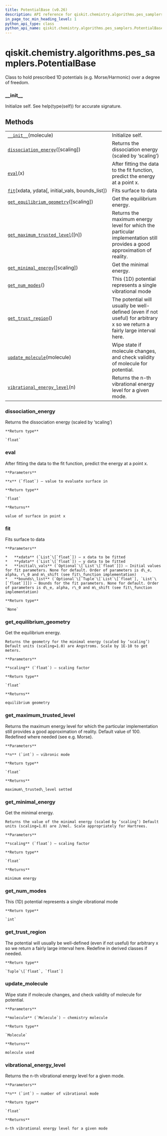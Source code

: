 ```yaml
---
title: PotentialBase (v0.26)
description: API reference for qiskit.chemistry.algorithms.pes_samplers.PotentialBase in qiskit v0.26
in_page_toc_min_heading_level: 1
python_api_type: class
python_api_name: qiskit.chemistry.algorithms.pes_samplers.PotentialBase
---
```


<span id="qiskit-chemistry-algorithms-pes-samplers-potentialbase" />

# qiskit.chemistry.algorithms.pes\_samplers.PotentialBase

<Class id="qiskit.chemistry.algorithms.pes_samplers.PotentialBase" isDedicatedPage={true} github="https://github.com/qiskit-community/qiskit-aqua/tree/stable/0.9/qiskit/chemistry/algorithms/pes_samplers/potentials/potential_base.py" signature="PotentialBase(molecule)" modifiers="class">
  Class to hold prescribed 1D potentials (e.g. Morse/Harmonic) over a degree of freedom.

  ### \_\_init\_\_

  <Function id="qiskit.chemistry.algorithms.pes_samplers.PotentialBase.__init__" signature="__init__(molecule)">
    Initialize self. See help(type(self)) for accurate signature.
  </Function>

  ## Methods

  |                                                                                                                                                                                                              |                                                                                                                            |
  | ------------------------------------------------------------------------------------------------------------------------------------------------------------------------------------------------------------ | -------------------------------------------------------------------------------------------------------------------------- |
  | [`__init__`](#qiskit.chemistry.algorithms.pes_samplers.PotentialBase.__init__ "qiskit.chemistry.algorithms.pes_samplers.PotentialBase.__init__")(molecule)                                                   | Initialize self.                                                                                                           |
  | [`dissociation_energy`](#qiskit.chemistry.algorithms.pes_samplers.PotentialBase.dissociation_energy "qiskit.chemistry.algorithms.pes_samplers.PotentialBase.dissociation_energy")(\[scaling])                | Returns the dissociation energy (scaled by ‘scaling’)                                                                      |
  | [`eval`](#qiskit.chemistry.algorithms.pes_samplers.PotentialBase.eval "qiskit.chemistry.algorithms.pes_samplers.PotentialBase.eval")(x)                                                                      | After fitting the data to the fit function, predict the energy at a point x.                                               |
  | [`fit`](#qiskit.chemistry.algorithms.pes_samplers.PotentialBase.fit "qiskit.chemistry.algorithms.pes_samplers.PotentialBase.fit")(xdata, ydata\[, initial\_vals, bounds\_list])                              | Fits surface to data                                                                                                       |
  | [`get_equilibrium_geometry`](#qiskit.chemistry.algorithms.pes_samplers.PotentialBase.get_equilibrium_geometry "qiskit.chemistry.algorithms.pes_samplers.PotentialBase.get_equilibrium_geometry")(\[scaling]) | Get the equilibrium energy.                                                                                                |
  | [`get_maximum_trusted_level`](#qiskit.chemistry.algorithms.pes_samplers.PotentialBase.get_maximum_trusted_level "qiskit.chemistry.algorithms.pes_samplers.PotentialBase.get_maximum_trusted_level")(\[n])    | Returns the maximum energy level for which the particular implementation still provides a good approximation of reality.   |
  | [`get_minimal_energy`](#qiskit.chemistry.algorithms.pes_samplers.PotentialBase.get_minimal_energy "qiskit.chemistry.algorithms.pes_samplers.PotentialBase.get_minimal_energy")(\[scaling])                   | Get the minimal energy.                                                                                                    |
  | [`get_num_modes`](#qiskit.chemistry.algorithms.pes_samplers.PotentialBase.get_num_modes "qiskit.chemistry.algorithms.pes_samplers.PotentialBase.get_num_modes")()                                            | This (1D) potential represents a single vibrational mode                                                                   |
  | [`get_trust_region`](#qiskit.chemistry.algorithms.pes_samplers.PotentialBase.get_trust_region "qiskit.chemistry.algorithms.pes_samplers.PotentialBase.get_trust_region")()                                   | The potential will usually be well-defined (even if not useful) for arbitrary x so we return a fairly large interval here. |
  | [`update_molecule`](#qiskit.chemistry.algorithms.pes_samplers.PotentialBase.update_molecule "qiskit.chemistry.algorithms.pes_samplers.PotentialBase.update_molecule")(molecule)                              | Wipe state if molecule changes, and check validity of molecule for potential.                                              |
  | [`vibrational_energy_level`](#qiskit.chemistry.algorithms.pes_samplers.PotentialBase.vibrational_energy_level "qiskit.chemistry.algorithms.pes_samplers.PotentialBase.vibrational_energy_level")(n)          | Returns the n-th vibrational energy level for a given mode.                                                                |

  ### dissociation\_energy

  <Function id="qiskit.chemistry.algorithms.pes_samplers.PotentialBase.dissociation_energy" signature="dissociation_energy(scaling=1.0)" modifiers="abstract">
    Returns the dissociation energy (scaled by ‘scaling’)

    **Return type**

    `float`
  </Function>

  ### eval

  <Function id="qiskit.chemistry.algorithms.pes_samplers.PotentialBase.eval" signature="eval(x)" modifiers="abstract">
    After fitting the data to the fit function, predict the energy at a point x.

    **Parameters**

    **x** (`float`) – value to evaluate surface in

    **Return type**

    `float`

    **Returns**

    value of surface in point x
  </Function>

  ### fit

  <Function id="qiskit.chemistry.algorithms.pes_samplers.PotentialBase.fit" signature="fit(xdata, ydata, initial_vals=None, bounds_list=None)" modifiers="abstract">
    Fits surface to data

    **Parameters**

    *   **xdata** (`List`\[`float`]) – x data to be fitted
    *   **ydata** (`List`\[`float`]) – y data to be fitted
    *   **initial\_vals** (`Optional`\[`List`\[`float`]]) – Initial values for fit parameters. None for default. Order of parameters is d\_e, alpha, r\_0 and m\_shift (see fit\_function implementation)
    *   **bounds\_list** (`Optional`\[`Tuple`\[`List`\[`float`], `List`\[`float`]]]) – Bounds for the fit parameters. None for default. Order of parameters is d\_e, alpha, r\_0 and m\_shift (see fit\_function implementation)

    **Return type**

    `None`
  </Function>

  ### get\_equilibrium\_geometry

  <Function id="qiskit.chemistry.algorithms.pes_samplers.PotentialBase.get_equilibrium_geometry" signature="get_equilibrium_geometry(scaling=1.0)" modifiers="abstract">
    Get the equilibrium energy.

    Returns the geometry for the minimal energy (scaled by ‘scaling’) Default units (scaling=1.0) are Angstroms. Scale by 1E-10 to get meters.

    **Parameters**

    **scaling** (`float`) – scaling factor

    **Return type**

    `float`

    **Returns**

    equilibrium geometry
  </Function>

  ### get\_maximum\_trusted\_level

  <Function id="qiskit.chemistry.algorithms.pes_samplers.PotentialBase.get_maximum_trusted_level" signature="get_maximum_trusted_level(n=0)">
    Returns the maximum energy level for which the particular implementation still provides a good approximation of reality. Default value of 100. Redefined where needed (see e.g. Morse).

    **Parameters**

    **n** (`int`) – vibronic mode

    **Return type**

    `float`

    **Returns**

    maximum\_trusted\_level setted
  </Function>

  ### get\_minimal\_energy

  <Function id="qiskit.chemistry.algorithms.pes_samplers.PotentialBase.get_minimal_energy" signature="get_minimal_energy(scaling=1.0)" modifiers="abstract">
    Get the minimal energy.

    Returns the value of the minimal energy (scaled by ‘scaling’) Default units (scaling=1.0) are J/mol. Scale appropriately for Hartrees.

    **Parameters**

    **scaling** (`float`) – scaling factor

    **Return type**

    `float`

    **Returns**

    minimum energy
  </Function>

  ### get\_num\_modes

  <Function id="qiskit.chemistry.algorithms.pes_samplers.PotentialBase.get_num_modes" signature="get_num_modes()">
    This (1D) potential represents a single vibrational mode

    **Return type**

    `int`
  </Function>

  ### get\_trust\_region

  <Function id="qiskit.chemistry.algorithms.pes_samplers.PotentialBase.get_trust_region" signature="get_trust_region()">
    The potential will usually be well-defined (even if not useful) for arbitrary x so we return a fairly large interval here. Redefine in derived classes if needed.

    **Return type**

    `Tuple`\[`float`, `float`]
  </Function>

  ### update\_molecule

  <Function id="qiskit.chemistry.algorithms.pes_samplers.PotentialBase.update_molecule" signature="update_molecule(molecule)">
    Wipe state if molecule changes, and check validity of molecule for potential.

    **Parameters**

    **molecule** (`Molecule`) – chemistry molecule

    **Return type**

    `Molecule`

    **Returns**

    molecule used
  </Function>

  ### vibrational\_energy\_level

  <Function id="qiskit.chemistry.algorithms.pes_samplers.PotentialBase.vibrational_energy_level" signature="vibrational_energy_level(n)" modifiers="abstract">
    Returns the n-th vibrational energy level for a given mode.

    **Parameters**

    **n** (`int`) – number of vibrational mode

    **Return type**

    `float`

    **Returns**

    n-th vibrational energy level for a given mode
  </Function>
</Class>

